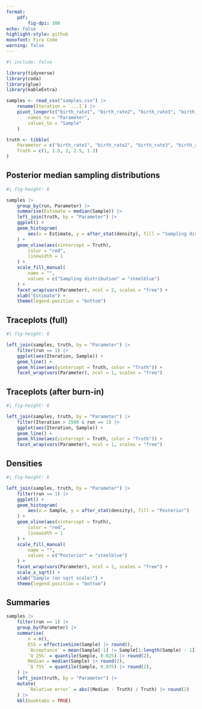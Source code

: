 ```yaml
---
format:
    pdf:
        fig-dpi: 300
echo: false
highlight-style: github
monofont: Fira Code
warning: false
---
```


```r
#| include: false

library(tidyverse)
library(coda)
library(glue)
library(kableExtra)

samples <- read_csv("samples.csv") |>
    rename(Iteration = `...1`) |>
    pivot_longer(c("birth_rate1", "birth_rate2", "birth_rate3", "birth_rate4", "death_rate"),
        names_to = "Parameter",
        values_to = "Sample"
    )

truth <- tibble(
    Parameter = c("birth_rate1", "birth_rate2", "birth_rate3", "birth_rate4", "death_rate"),
    Truth = c(1, 1.5, 2, 2.5, 1.3)
)
```

## Posterior median sampling distributions

```r
#| fig-height: 6

samples |>
    group_by(run, Parameter) |>
    summarise(Estimate = median(Sample)) |>
    left_join(truth, by = "Parameter") |>
    ggplot() +
    geom_histogram(
        aes(x = Estimate, y = after_stat(density), fill = "Sampling distribution")
    ) +
    geom_vline(aes(xintercept = Truth),
        color = "red",
        linewidth = 1
    ) +
    scale_fill_manual(
        name = "",
        values = c("Sampling distribution" = "steelblue")
    ) +
    facet_wrap(vars(Parameter), ncol = 2, scales = "free") +
    xlab("Estimate") +
    theme(legend.position = "bottom")
```

\pagebreak

## Traceplots (full)

```r
#| fig-height: 6

left_join(samples, truth, by = "Parameter") |>
    filter(run == 1) |>
    ggplot(aes(Iteration, Sample)) +
    geom_line() +
    geom_hline(aes(yintercept = Truth, color = "Truth")) +
    facet_wrap(vars(Parameter), ncol = 1, scales = "free")
```

## Traceplots (after burn-in)

```r
#| fig-height: 6

left_join(samples, truth, by = "Parameter") |>
    filter(Iteration > 2500 & run == 1) |>
    ggplot(aes(Iteration, Sample)) +
    geom_line() +
    geom_hline(aes(yintercept = Truth, color = "Truth")) +
    facet_wrap(vars(Parameter), ncol = 1, scales = "free")
```

\pagebreak

## Densities

```r
#| fig-height: 6

left_join(samples, truth, by = "Parameter") |>
    filter(run == 1) |>
    ggplot() +
    geom_histogram(
        aes(x = Sample, y = after_stat(density), fill = "Posterior")
    ) +
    geom_vline(aes(xintercept = Truth),
        color = "red",
        linewidth = 1
    ) +
    scale_fill_manual(
        name = "",
        values = c("Posterior" = "steelblue")
    ) +
    facet_wrap(vars(Parameter), ncol = 2, scales = "free") +
    scale_x_sqrt() +
    xlab("Sample (on sqrt scale)") +
    theme(legend.position = "bottom")
```

\pagebreak

## Summaries

```r
samples |>
    filter(run == 1) |>
    group_by(Parameter) |>
    summarise(
        n = n(),
        ESS = effectiveSize(Sample) |> round(),
        `Acceptance` = mean(Sample[-1] != Sample[1:length(Sample) - 1]) |> round(2),
        `Q 25%` = quantile(Sample, 0.025) |> round(2),
        Median = median(Sample) |> round(2),
        `Q 75%` = quantile(Sample, 0.975) |> round(2),
    ) |>
    left_join(truth, by = "Parameter") |>
    mutate(
        `Relative error` = abs((Median - Truth) / Truth) |> round(2)
    ) |>
    kbl(booktabs = TRUE)
```